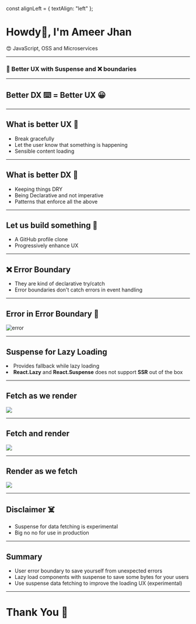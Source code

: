 
const alignLeft = { textAlign: "left" };

# Howdy:wave:, I'm Ameer Jhan
:heart_eyes: JavaScript, OSS and Microservices

---
### :microphone: Better UX with Suspense and :x: boundaries

---
## Better DX :keyboard: = Better UX :grinning:

---
## What is better UX :shrug:
<ul>
  <Appear>
    <li style={alignLeft}>Break gracefully</li>
    <li style={alignLeft}>Let the user know that something is happening</li>
    <li style={alignLeft}>Sensible content loading</li>
  </Appear>  
</ul>

---
## What is better DX :shrug:
<ul>
  <Appear>
    <li style={alignLeft}>Keeping things DRY</li>
    <li style={alignLeft}>Being Declarative and not imperative</li>
    <li style={alignLeft}>Patterns that enforce all the above</li>
  </Appear>  
</ul>

---
## Let us build something :hammer:
<ul>
  <Appear>
    <li style={alignLeft}>A GitHub profile clone</li>
    <li style={alignLeft}>Progressively enhance UX</li>
  </Appear>  
</ul>

---
## :x: Error Boundary
<ul>
  <Appear>
    <li style={alignLeft}>They are kind of declarative try/catch</li>
    <li style={alignLeft}>Error boundaries don't catch errors in event handling</li>
  </Appear>  
</ul>

---
## Error in Error Boundary :shrug:
![error](./error.png)

---
## Suspense for Lazy Loading
<Appear>
  <li style={alignLeft}>Provides fallback while lazy loading</li>
  <li style={alignLeft}><strong>React.Lazy</strong> and <strong>React.Suspense</strong> does not support <strong>SSR</strong> out of the box</li>
</Appear>

---
## Fetch as we render
![](./fetch-as-render.png)

---
## Fetch and render
![](./fetch-and-render.png)

---
## Render as we fetch
![](./render-as-we-fetch.png)

---
## Disclaimer :skull_and_crossbones:
* Suspense for data fetching is experimental
* Big no no for use in production

---
## Summary
- User error boundary to save yourself from unexpected errors
- Lazy load components with suspense to save some bytes for your users
- Use suspense data fetching to improve the loading UX (experimental)

---
# Thank You :pray:

